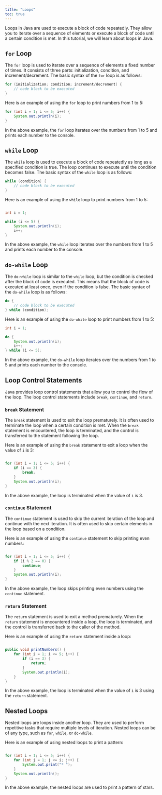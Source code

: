 ```yaml
---
title: "Loops"
toc: true
---
```


Loops in Java are used to execute a block of code repeatedly. They allow you to iterate over a sequence of elements or execute a block of code until a certain condition is met. In this tutorial, we will learn about loops in Java.

## `for` Loop

The `for` loop is used to iterate over a sequence of elements a fixed number of times. It consists of three parts: initialization, condition, and increment/decrement. The basic syntax of the `for` loop is as follows:

```java
for (initialization; condition; increment/decrement) {
    // code block to be executed
}
```

Here is an example of using the `for` loop to print numbers from 1 to 5:

```java
for (int i = 1; i <= 5; i++) {
    System.out.println(i);
}
```

In the above example, the `for` loop iterates over the numbers from 1 to 5 and prints each number to the console.

## `while` Loop

The `while` loop is used to execute a block of code repeatedly as long as a specified condition is true. The loop continues to execute until the condition becomes false. The basic syntax of the `while` loop is as follows:

```java
while (condition) {
    // code block to be executed
}

```

Here is an example of using the `while` loop to print numbers from 1 to 5:

```java

int i = 1;

while (i <= 5) {
    System.out.println(i);
    i++;
}

```

In the above example, the `while` loop iterates over the numbers from 1 to 5 and prints each number to the console.

## `do-while` Loop

The `do-while` loop is similar to the `while` loop, but the condition is checked after the block of code is executed. This means that the block of code is executed at least once, even if the condition is false. The basic syntax of the `do-while` loop is as follows:

```java
do {
    // code block to be executed
} while (condition);
```

Here is an example of using the `do-while` loop to print numbers from 1 to 5:

```java
int i = 1;

do {
    System.out.println(i);
    i++;
} while (i <= 5);

```

In the above example, the `do-while` loop iterates over the numbers from 1 to 5 and prints each number to the console.

## Loop Control Statements

Java provides loop control statements that allow you to control the flow of the loop. The loop control statements include `break`, `continue`, and `return`.

### `break` Statement

The `break` statement is used to exit the loop prematurely. It is often used to terminate the loop when a certain condition is met. When the `break` statement is encountered, the loop is terminated, and the control is transferred to the statement following the loop.

Here is an example of using the `break` statement to exit a loop when the value of `i` is 3:

```java

for (int i = 1; i <= 5; i++) {
    if (i == 3) {
        break;
    }
    System.out.println(i);
}

```

In the above example, the loop is terminated when the value of `i` is 3.

### `continue` Statement

The `continue` statement is used to skip the current iteration of the loop and continue with the next iteration. It is often used to skip certain elements in the loop based on a condition.

Here is an example of using the `continue` statement to skip printing even numbers:

```java

for (int i = 1; i <= 5; i++) {
    if (i % 2 == 0) {
        continue;
    }
    System.out.println(i);
}

```

In the above example, the loop skips printing even numbers using the `continue` statement.

### `return` Statement

The `return` statement is used to exit a method prematurely. When the `return` statement is encountered inside a loop, the loop is terminated, and the control is transferred back to the caller of the method.

Here is an example of using the `return` statement inside a loop:

```java

public void printNumbers() {
    for (int i = 1; i <= 5; i++) {
        if (i == 3) {
            return;
        }
        System.out.println(i);
    }
}

```

In the above example, the loop is terminated when the value of `i` is 3 using the `return` statement.

## Nested Loops

Nested loops are loops inside another loop. They are used to perform repetitive tasks that require multiple levels of iteration. Nested loops can be of any type, such as `for`, `while`, or `do-while`.

Here is an example of using nested loops to print a pattern:

```java

for (int i = 1; i <= 5; i++) {
    for (int j = 1; j <= i; j++) {
        System.out.print("* ");
    }
    System.out.println();
}

```

In the above example, the nested loops are used to print a pattern of stars.

